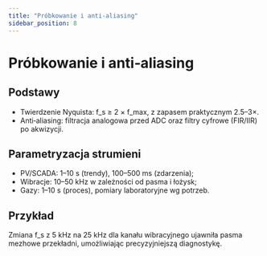 ```yaml
---
title: "Próbkowanie i anti‑aliasing"
sidebar_position: 8
---
```


# Próbkowanie i anti‑aliasing

## Podstawy

- Twierdzenie Nyquista: f_s ≥ 2 × f_max, z zapasem praktycznym 2.5–3×.
- Anti‑aliasing: filtracja analogowa przed ADC oraz filtry cyfrowe (FIR/IIR) po akwizycji.

## Parametryzacja strumieni

- PV/SCADA: 1–10 s (trendy), 100–500 ms (zdarzenia);
- Wibracje: 10–50 kHz w zależności od pasma i łożysk;
- Gazy: 1–10 s (proces), pomiary laboratoryjne wg potrzeb.

## Przykład

Zmiana f_s z 5 kHz na 25 kHz dla kanału wibracyjnego ujawniła pasma mezhowe przekładni, umożliwiając precyzyjniejszą diagnostykę.



